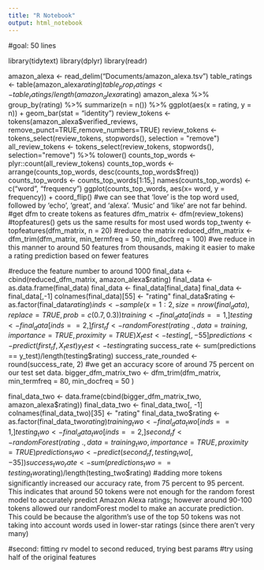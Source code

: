 ```yaml
---
title: "R Notebook"
output: html_notebook
---
```

#goal: 50 lines

library(tidytext)
library(dplyr)
library(readr)


amazon_alexa <- read_delim("Documents/amazon_alexa.tsv")
table_ratings <- table(amazon_alexa$rating)
table_prop_ratings <- table_ratings/length(amazon_alexa$rating)
amazon_alexa %>% group_by(rating) %>% summarize(n = n()) %>% ggplot(aes(x = rating, y = n)) + geom_bar(stat = "identity")
review_tokens <- tokens(amazon_alexa$verified_reviews, remove_punct=TRUE,remove_numbers=TRUE)
review_tokens <- tokens_select(review_tokens, stopwords(), selection = "remove")
all_review_tokens <- tokens_select(review_tokens, stopwords(), selection="remove") %>% tolower()
counts_top_words <- plyr::count(all_review_tokens)
counts_top_words <- arrange(counts_top_words, desc(counts_top_words$freq))
counts_top_words <- counts_top_words[1:15,]
names(counts_top_words) <- c("word", "frequency")
ggplot(counts_top_words, aes(x= word, y = frequency)) + coord_flip()
#we can see that 'love' is the top word used, followed by 'echo', 'great', and 'alexa'. 'Music' and 'like' are not far behind.
#get dfm to create tokens as features
dfm_matrix <- dfm(review_tokens)
#topfeatures() gets us the same results for most used words
top_twenty <- topfeatures(dfm_matrix, n = 20)
#reduce the matrix
reduced_dfm_matrix <- dfm_trim(dfm_matrix, min_termfreq = 50, min_docfreq = 100)
#we reduce in this manner to around 50 features from thousands, making it easier to make a rating prediction based on fewer features

#reduce the feature number to around 1000
final_data <- cbind(reduced_dfm_matrix, amazon_alexa$rating)
final_data <- as.data.frame(final_data)
final_data <- final_data[final_data]
final_data <- final_data[,-1]
colnames(final_data)[55] <- "rating"
final_data$rating <- as.factor(final_data$rating)
inds <- sample(x = 1:2, size=nrow(final_data), replace=TRUE, prob = c(0.7, 0.3))
training <- final_data[inds==1,]
testing <- final_data[inds==2,]
first_rf <- randomForest(rating ~., data=training, importance=TRUE, proximity=TRUE)
X_test <- testing[, -55]
predictions <- predict(first_rf, X_test)
y_test <- testing$rating
success_rate <- sum(predictions == y_test)/length(testing$rating)
success_rate_rounded <- round(success_rate, 2)
#we get an accuracy score of around 75 percent on our test set data. 
bigger_dfm_matrix_two <- dfm_trim(dfm_matrix, min_termfreq = 80, min_docfreq = 50 )

final_data_two <- data.frame(cbind(bigger_dfm_matrix_two, amazon_alexa$rating))
final_data_two <- final_data_two[, -1]
colnames(final_data_two)[35] <- "rating"
final_data_two$rating <- as.factor(final_data_two$rating)
training_two <- final_data_two[inds==1,]
testing_two <- final_data_two[inds==2,]
second_rf <- randomForest(rating ~ ., data=training_two, importance=TRUE, proximity=TRUE)
predictions_two <- predict(second_rf, testing_two[, -35])
success_two_rate <- sum(predictions_two == testing_two$rating)/length(testing_two$rating)
#adding more tokens significantly increased our accuracy rate, from 75 percent to 95 percent. This indicates that around 50 tokens were not enough for the random forest model to accurately predict Amazon Alexa ratings; however around 90-100 tokens allowed our randomForest model to make an accurate prediction. This could be because the algorithm's use of the top 50 tokens was not taking into account words used in lower-star ratings (since there aren't very many)








#second: fitting rv model to second reduced, trying best params
#try using half of the original features






